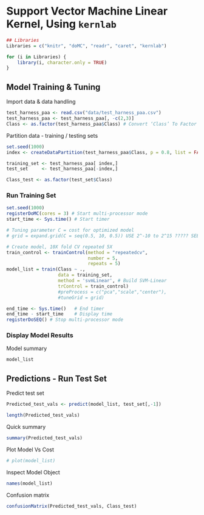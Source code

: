 # Support Vector Machine Linear Kernel, Using `kernlab`

```r
## Libraries
Libraries = c("knitr", "doMC", "readr", "caret", "kernlab")

for (i in Libraries) { 
    library(i, character.only = TRUE) 
}
```

## Model Training & Tuning

Import data & data handling

```r
test_harness_paa <- read.csv("data/test_harness_paa.csv")
test_harness_paa <- test_harness_paa[, -c(2,3)]
Class <- as.factor(test_harness_paa$Class) # Convert ‘Class’ To Factor
```

Partition data - training / testing sets
```r
set.seed(1000)
index <- createDataPartition(test_harness_paa$Class, p = 0.8, list = FALSE)

training_set <- test_harness_paa[ index,]
test_set     <- test_harness_paa[-index,]

Class_test <- as.factor(test_set$Class)
```

### Run Training Set 
 
```r
set.seed(1000)
registerDoMC(cores = 3) # Start multi-processor mode
start_time <- Sys.time() # Start timer

# Tuning parameter C = cost for optimized model
# grid = expand.grid(C = seq(0.5, 10, 0.5)) USE 2^-10 to 2^15 ????? SEE PAPER

# Create model, 10X fold CV repeated 5X
train_control <- trainControl(method = "repeatedcv",
                              number = 5,
                              repeats = 5)
model_list = train(Class ~ ., 
                   data = training_set,
                   method = 'svmLinear', # Build SVM-Linear
                   trControl = train_control)
                   #preProcess = c("pca","scale","center"),
                   #tuneGrid = grid)

end_time <- Sys.time()   # End timer
end_time - start_time    # Display time
registerDoSEQ() # Stop multi-processor mode
```

### Display Model Results

Model summary

```r
model_list
```

## Predictions - Run Test Set

Predict test set
 
```r
Predicted_test_vals <- predict(model_list, test_set[,-1])

length(Predicted_test_vals)
```

Quick summary

```r
summary(Predicted_test_vals)
```

Plot Model Vs Cost

```r
# plot(model_list)
```

Inspect Model Object

```r
names(model_list)
```

Confusion matrix

```r
confusionMatrix(Predicted_test_vals, Class_test)
```



